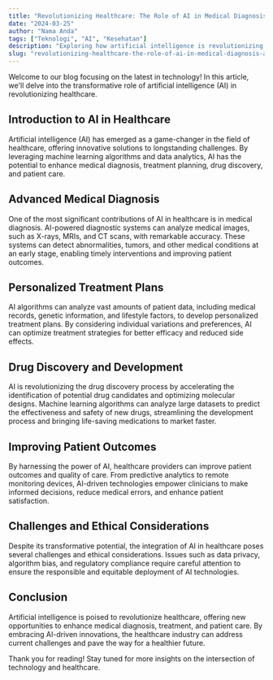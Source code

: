 ```yaml
---
title: "Revolutionizing Healthcare: The Role of AI in Medical Diagnosis and Treatment"
date: "2024-03-25"
author: "Nama Anda"
tags: ["Teknologi", "AI", "Kesehatan"]
description: "Exploring how artificial intelligence is revolutionizing healthcare through advanced medical diagnosis, personalized treatment, and improved patient outcomes."
slug: "revolutionizing-healthcare-the-role-of-ai-in-medical-diagnosis-and-treatment"
---
```


Welcome to our blog focusing on the latest in technology! In this article, we'll delve into the transformative role of artificial intelligence (AI) in revolutionizing healthcare.

## Introduction to AI in Healthcare

Artificial intelligence (AI) has emerged as a game-changer in the field of healthcare, offering innovative solutions to longstanding challenges. By leveraging machine learning algorithms and data analytics, AI has the potential to enhance medical diagnosis, treatment planning, drug discovery, and patient care.

## Advanced Medical Diagnosis

One of the most significant contributions of AI in healthcare is in medical diagnosis. AI-powered diagnostic systems can analyze medical images, such as X-rays, MRIs, and CT scans, with remarkable accuracy. These systems can detect abnormalities, tumors, and other medical conditions at an early stage, enabling timely interventions and improving patient outcomes.

## Personalized Treatment Plans

AI algorithms can analyze vast amounts of patient data, including medical records, genetic information, and lifestyle factors, to develop personalized treatment plans. By considering individual variations and preferences, AI can optimize treatment strategies for better efficacy and reduced side effects.

## Drug Discovery and Development

AI is revolutionizing the drug discovery process by accelerating the identification of potential drug candidates and optimizing molecular designs. Machine learning algorithms can analyze large datasets to predict the effectiveness and safety of new drugs, streamlining the development process and bringing life-saving medications to market faster.

## Improving Patient Outcomes

By harnessing the power of AI, healthcare providers can improve patient outcomes and quality of care. From predictive analytics to remote monitoring devices, AI-driven technologies empower clinicians to make informed decisions, reduce medical errors, and enhance patient satisfaction.

## Challenges and Ethical Considerations

Despite its transformative potential, the integration of AI in healthcare poses several challenges and ethical considerations. Issues such as data privacy, algorithm bias, and regulatory compliance require careful attention to ensure the responsible and equitable deployment of AI technologies.

## Conclusion

Artificial intelligence is poised to revolutionize healthcare, offering new opportunities to enhance medical diagnosis, treatment, and patient care. By embracing AI-driven innovations, the healthcare industry can address current challenges and pave the way for a healthier future.

Thank you for reading! Stay tuned for more insights on the intersection of technology and healthcare.
